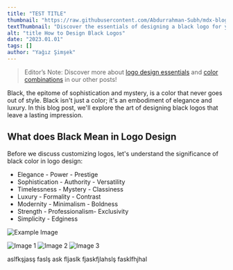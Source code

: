 ```yaml
---
title: "TEST TITLE"
thumbnail: "https://raw.githubusercontent.com/Abdurrahman-Subh/mdx-blog/main/images/fonts-title.png"
textThumbnail: "Discover the essentials of designing a black logo for your business! Learn its meaning in design, color combinations, examples and more!"
alt: "title How to Design Black Logos"
date: "2023.01.01"
tags: []
author: "Yağız Şimşek"
---
```


> Editor’s Note: Discover more about [logo design essentials](https://stockimg.ai/blog/design/how-to-design-a-logo) and [color combinations](https://stockimg.ai/blog/design/the-psychology-of-color-in-design) in our other posts!

Black, the epitome of sophistication and mystery, is a color that never goes out of style. Black isn't just a color; it's an embodiment of elegance and luxury. In this blog post, we'll explore the art of designing black logos that leave a lasting impression.

## What does Black Mean in Logo Design

Before we discuss customizing logos, let's understand the significance of black color in logo design: 

- Elegance        - Power          - Prestige
- Sophistication  - Authority      - Versatility
- Timelessness    - Mystery        - Classiness
- Luxury          - Formality      - Contrast
- Modernity       - Minimalism     - Boldness
- Strength        - Professionalism- Exclusivity
- Simplicity      - Edginess

![Example Image](https://raw.githubusercontent.com/Abdurrahman-Subh/mdx-blog/main/images/fonts-title.png)
<div className="image-gallery">
  <img src="https://raw.githubusercontent.com/Abdurrahman-Subh/mdx-blog/main/images/logo-nike-text" alt="Image 1" />
  <img src="https://raw.githubusercontent.com/Abdurrahman-Subh/mdx-blog/main/images/logo-parfume" alt="Image 2" />
  <img src="https://raw.githubusercontent.com/Abdurrahman-Subh/mdx-blog/main/images/logo-fiverr.jpg" alt="Image 3" />
</div>

aslfkşjasş faslş ask fljaslk fjaskfjlahslş fasklfhjhal 

<CustomImage
  src="https://raw.githubusercontent.com/Abdurrahman-Subh/mdx-blog/main/images/title-3d.png"
  alt="title How to Design 3D Logos"
/>
